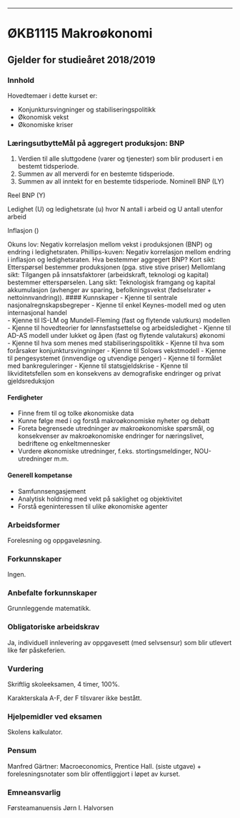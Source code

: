 ---
# ØKB1115 Makroøkonomi

## Gjelder for studieåret 2018/2019

### Innhold
Hovedtemaer i dette kurset er:
  
- Konjunktursvingninger og stabiliseringspolitikk
- Økonomisk vekst
- Økonomiske kriser
    
### LæringsutbytteMål på aggregert produksjon: BNP
(1) Verdien til alle sluttgodene (varer og tjenester) som blir produsert i en bestemt tidsperiode.
(2) Summen av all merverdi for en bestemte tidsperiode.
(3) Summen av all inntekt for en bestemte tidsperiode.
Nominell BNP (LY)

Reel BNP (Y)
   
Ledighet (U) og ledighetsrate (u)
 hvor N antall i arbeid og U antall utenfor arbeid

Inflasjon ()
 
Okuns lov:
Negativ korrelasjon mellom vekst i produksjonen (BNP) og endring i ledighetsraten. 
Phillips-kuven:	
Negativ korrelasjon mellom endring i inflasjon og ledighetsraten.
Hva bestemmer aggregert BNP?
Kort sikt: Etterspørsel bestemmer produksjonen (pga. stive stive priser)
Mellomlang sikt: Tilgangen på innsatsfaktorer (arbeidskraft, teknologi og kapital) bestemmer etterspørselen.
Lang sikt: Teknologisk framgang og kapital akkumulasjon (avhenger av sparing, befolkningsvekst (fødselsrater + nettoinnvandring)).
#### Kunnskaper
- Kjenne til sentrale nasjonalregnskapsbegreper
- Kjenne til enkel Keynes-modell med og uten internasjonal handel  
- Kjenne til IS-LM og Mundell-Fleming (fast og flytende valutkurs) modellen  
- Kjenne til hovedteorier for lønnsfastsettelse og arbeidsledighet
- Kjenne til AD-AS modell under lukket og åpen (fast og flytende valutakurs) økonomi  
- Kjenne til hva som menes med stabiliseringspolitikk
- Kjenne til hva som forårsaker konjunktursvingninger
- Kjenne til Solows vekstmodell
- Kjenne til pengesystemet (innvendige og utvendige penger)
- Kjenne til formålet med bankreguleringer 
- Kjenne til statsgjeldskrise
- Kjenne til likviditetsfellen som en konsekvens av demografiske endringer og privat gjeldsreduksjon

#### Ferdigheter
- Finne frem til og tolke økonomiske data
- Kunne følge med i og forstå makroøkonomiske nyheter og debatt
- Foreta begrensede utredninger av makroøkonomiske spørsmål, og konsekvenser av makroøkonomiske endringer for næringslivet, bedriftene og enkeltmennesker 
- Vurdere økonomiske utredninger, f.eks. stortingsmeldinger, NOU-utredninger m.m.

#### Generell kompetanse
- Samfunnsengasjement
- Analytisk holdning med vekt på saklighet og objektivitet
- Forstå egeninteressen til ulike økonomiske agenter

### Arbeidsformer
Forelesning og oppgaveløsning.
 
### Forkunnskaper
Ingen.

### Anbefalte forkunnskaper
Grunnleggende matematikk.

### Obligatoriske arbeidskrav
Ja, individuell innlevering av oppgavesett (med selvsensur) som blir utlevert like før påskeferien.

### Vurdering
Skriftlig skoleeksamen, 4 timer, 100%.

Karakterskala A-F, der F tilsvarer ikke bestått.

### Hjelpemidler ved eksamen
Skolens kalkulator.

### Pensum
Manfred Gärtner: Macroeconomics, Prentice Hall. (siste utgave) + forelesningsnotater som blir offentliggjort i løpet av kurset.

### Emneansvarlig
Førsteamanuensis Jørn I. Halvorsen
